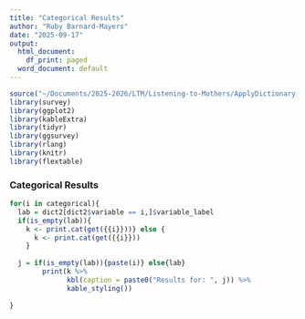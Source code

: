```yaml
---
title: "Categorical Results"
author: "Ruby Barnard-Mayers"
date: "2025-09-17"
output:
  html_document:
    df_print: paged
  word_document: default
---
```


```r
source("~/Documents/2025-2026/LTM/Listening-to-Mothers/ApplyDictionary.R")
library(survey)
library(ggplot2)
library(kableExtra)
library(tidyr)
library(ggsurvey)
library(rlang)
library(knitr)
library(flextable)

```

### Categorical Results 

``` r

for(i in categorical){
  lab = dict2[dict2$variable == i,]$variable_label
  if(is_empty(lab)){
    k <- print.cat(get({{i}}))} else {
      k <- print.cat(get({{i}}))
    }
  
  j = if(is_empty(lab)){paste(i)} else{lab}
        print(k %>% 
              kbl(caption = paste0("Results for: ", j)) %>%
              kable_styling())
  
}

```
